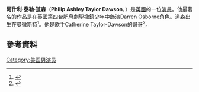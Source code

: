 {{Infobox person
| image = Ashley Taylor Dawson.jpg
| imagesize = 220px 
| name          = Ashley Taylor Dawson
| birth_name    = Philip Ashley Taylor Dawson
| birth_date    = {{Birth date and age|df=yes|1982|1|11}} 
| birth_place   = [[英格蘭|英格蘭]][[曼徹斯特|曼徹斯特]]
| occupation    = 演員，歌手
| years_active  = 1999–現在
| parents       = Diana Taylor Dawson
| domesticpartner = Karen McKay (2004–現在)
| children      = 2
}}
'''阿什利·泰勒·道森'''（'''Philip Ashley Taylor Dawson'''，{{bd|1982年|1月11日}}）是[[英國|英國]]的一位[[演員|演員]]。他最著名的作品是在[[英國第四台|英國第四台]]肥皂劇[[聖橡鎮少年|聖橡鎮少年]]中飾演Darren Osborne角色。道森出生在曼徹斯特<ref>{{cite web|last=McKeever|first=Katrina|title=Heart-throb pays surprise visit to his old school|url=http://menmedia.co.uk/wilmslowexpress/news/s/502278_heartthrob_pays_surprise_visit_to_his_old_school|work=[[Manchester_Evening_News|Manchester Evening News]]|publisher=[[Trinity_Mirror|Trinity Mirror]]|date=27 July 2005|accessdate=25 August 2011|archive-date=2012-11-12|archive-url=https://web.archive.org/web/20121112201404/http://menmedia.co.uk/wilmslowexpress/news/s/502278_heartthrob_pays_surprise_visit_to_his_old_school|dead-url=no}}</ref>。他是歌手Catherine Taylor-Dawson的哥哥<ref>{{cite web|title=Cream of the well groomed crop|url=http://www.thenatter.co.uk/2011/04/cream-of-the-well-groomed-crop/|work=TheNatter.co.uk|accessdate=25 August 2011|deadurl=yes|archiveurl=https://web.archive.org/web/20110524004947/http://www.thenatter.co.uk/2011/04/cream-of-the-well-groomed-crop/|archivedate=2011-05-24}}</ref>。
==參考資料==
{{reflist}}
[[Category:美国男演员|Category:美国男演员]]
